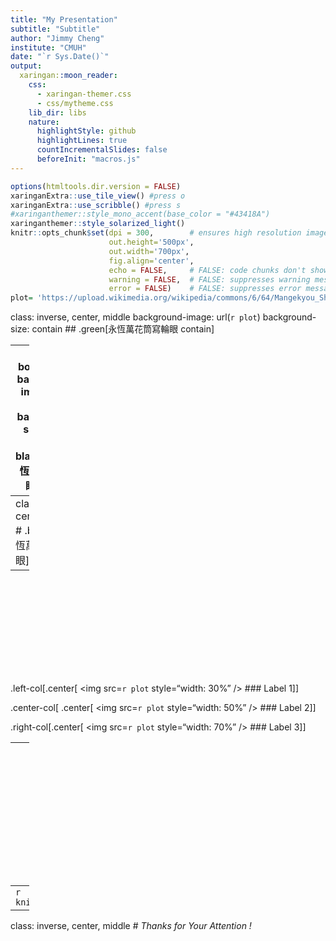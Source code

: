 ```yaml
---
title: "My Presentation"
subtitle: "Subtitle"
author: "Jimmy Cheng"
institute: "CMUH"
date: "`r Sys.Date()`"
output:
  xaringan::moon_reader:
    css: 
      - xaringan-themer.css 
      - css/mytheme.css
    lib_dir: libs
    nature:
      highlightStyle: github
      highlightLines: true
      countIncrementalSlides: false
      beforeInit: "macros.js"
---
```


```r
options(htmltools.dir.version = FALSE)
xaringanExtra::use_tile_view() #press o
xaringanExtra::use_scribble() #press s
#xaringanthemer::style_mono_accent(base_color = "#43418A")
xaringanthemer::style_solarized_light()
knitr::opts_chunk$set(dpi = 300,        # ensures high resolution images
                      out.height='500px',
                      out.width='700px',
                      fig.align='center',
                      echo = FALSE,     # FALSE: code chunks don't show
                      warning = FALSE,  # FALSE: suppresses warning messages
                      error = FALSE)    # FALSE: suppresses error messages
plot= 'https://upload.wikimedia.org/wikipedia/commons/6/64/Mangekyou_Sharingan_Madara_%28Eternal%29.svg'
```

class: inverse, center, middle
background-image: url(`r plot`)
background-size: contain
## .green[永恆萬花筒寫輪眼 contain]

---
class: bottom, right
background-image: url(`r plot`)
background-size: cover
## .bg-black[.blue[永恆萬花筒寫輪眼 cover]]

---
class: inverse, center, middle
# .bg-red[永恆萬花筒寫輪眼]

----
<br style="line-height: 150px">

.left-col[.center[
<img src=`r plot` style="width: 30%" />
### Label 1
]]

.center-col[
.center[
<img src=`r plot` style="width: 50%" />
### Label 2
]]

.right-col[.center[
<img src=`r plot` style="width: 70%" />
### Label 3
]]

---
<br style='line-height: 200px'>
.center[![:scale 30%](`r plot`)]

---
```r
knitr::include_graphics(plot)
```

---
class: inverse, center, middle
# *Thanks for Your Attention !*
